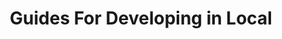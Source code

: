 ---
id: dev-guide
title: Guides For Developing in Local
tags:
  - Manual
unlisted: true
sidebar_position: 100
---